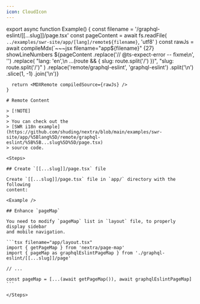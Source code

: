 ```yaml
---
icon: CloudIcon
---
```



export async function Example() {
  const filename = '/graphql-eslint/[[...slug]]/page.tsx'
  const pageContent = await fs.readFile(
    `../examples/swr-site/app/[lang]/remote${filename}`,
    'utf8'
  )
  const rawJs =
    await compileMdx(`~~~jsx filename="app${filename}" {27} showLineNumbers
${pageContent
  .replace('// @ts-expect-error -- fixme\n', '')
  .replace(
    "lang: 'en',\n    ...(route && { slug: route.split('/') })",
    "slug: route.split('/')"
  )
  .replace('remote/graphql-eslint', 'graphql-eslint')
  .split('\n')
  .slice(1, -1)
  .join('\n')}
~~~`)
  return <MDXRemote compiledSource={rawJs} />
}

# Remote Content

> [!NOTE]
>
> You can check out the
> [SWR i18n example](https://github.com/shuding/nextra/blob/main/examples/swr-site/app/%5Blang%5D/remote/graphql-eslint/%5B%5B...slug%5D%5D/page.tsx)
> source code.

<Steps>

## Create `[[...slug]]/page.tsx` file

Create `[[...slug]]/page.tsx` file in `app/` directory with the following
content:

<Example />

## Enhance `pageMap`

You need to modify `pageMap` list in `layout` file, to properly display sidebar
and mobile navigation.

```tsx filename="app/layout.tsx"
import { getPageMap } from 'nextra/page-map'
import { pageMap as graphqlEslintPageMap } from './graphql-eslint/[[...slug]]/page'

// ...

const pageMap = [...(await getPageMap()), await graphqlEslintPageMap]
```

</Steps>

